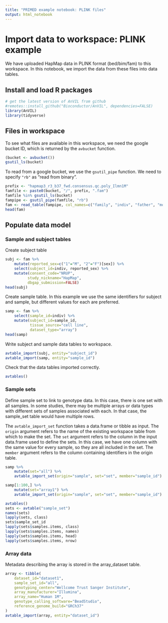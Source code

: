 ```yaml
---
title: "PRIMED example notebook: PLINK files"
output: html_notebook
---
```


# Import data to workspace: PLINK example

We have uploaded HapMap data in PLINK format (bed/bim/fam) to this workspace. In this notebook, we import the data from these files into data tables.

## Install and load R packages

```r
# get the latest version of AnVIL from github
#remotes::install_github("Bioconductor/AnVIL", dependencies=FALSE)
library(AnVIL)
library(tidyverse)
```

## Files in workspace

To see what files are available in this workspace, we need the google bucket ID, which is returned by the `avbucket` function.

```r
(bucket <- avbucket())
gsutil_ls(bucket)
```

To read from a google bucket, we use the `gsutil_pipe` function. We need to specify `"rb"` as "read from binary".

```r
prefix <- "hapmap3_r3_b37_fwd.consensus.qc.poly_Ilmn1M"
famfile <- paste0(bucket, "/", prefix, ".fam")
famfile %in% gsutil_ls(bucket)
fampipe <- gsutil_pipe(famfile, "rb")
fam <- read_table(fampipe, col_names=c("family", "indiv", "father", "mother", "sex", "phen"), col_types="cccccc")
head(fam)
```

## Populate data model

### Sample and subject tables

Create subject table

```r
subj <- fam %>%
    mutate(reported_sex=c("1"="M", "2"="F")[sex]) %>%
    select(subject_id=indiv, reported_sex) %>%
    mutate(consent_code="NRUP",
          study_nickname="HapMap",
          dbgap_submission=FALSE)
head(subj)
```

Create sample table. In this example we use the same identifiers for subject and sample, but different values for each are preferred.

```r
samp <- fam %>%
    select(sample_id=indiv) %>%
    mutate(subject_id=sample_id,
           tissue_source="cell line",
           dataset_type="array")
head(samp)
```

Write subject and sample data tables to workspace.

```r
avtable_import(subj, entity="subject_id")
avtable_import(samp, entity="sample_id")
```

Check that the data tables imported correctly.

```r
avtables()
```

### Sample sets

Define sample set to link to genotype data. In this case, there is one set with all samples. In some studies, there may be multiple arrays or data types with different sets of samples associated with each. In that case, the sample_set table would have multiple rows.

The `avtable_import_set` function takes a data.frame or tibble as input. The `origin` argument refers to the name of the existing workspace table from which to make the set. The `set` argument refers to the column in the input data.frame used to define the sets. In this case, we have one column with the same value for every sample, so they are all included in the set. The `member` argument refers to the column containing identifiers in the origin table.

```r
samp %>%
    mutate(set="all") %>%
    avtable_import_set(origin="sample", set="set", member="sample_id")
```

```r
samp[1:100,] %>%
    mutate(set="array1") %>%
    avtable_import_set(origin="sample", set="set", member="sample_id")
```

```r
avtables()
sets <- avtable("sample_set")
names(sets)
lapply(sets, class)
sets$sample_set_id
lapply(sets$samples.items, class)
lapply(sets$samples.items, names)
lapply(sets$samples.items, head)
lapply(sets$samples.items, nrow)
```

### Array data

Metadata describing the array is stored in the array_dataset table.

```r
array <- tibble(
    dataset_id="dataset1",
    sample_set_id="all",
    genotyping_center="Wellcome Trust Sanger Institute",
    array_manufacturer="Illumina",
    array_name="Human 1M",
    genotype_calling_software="BeadStudio",
    reference_genome_build="GRCh37"
)
avtable_import(array, entity="dataset_id")
```
